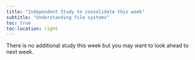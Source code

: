 ```yaml
---
title: "Independent Study to consolidate this week"
subtitle: "Understanding file systems"
toc: true
toc-location: right
---
```



There is no additional study this week but you may want to look 
ahead to next week.